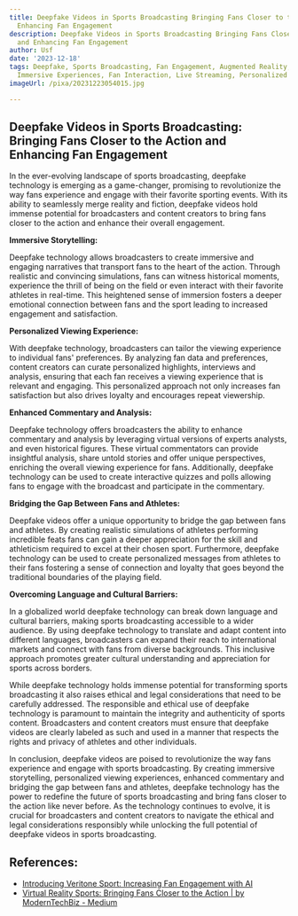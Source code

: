 ```yaml
---
title: Deepfake Videos in Sports Broadcasting Bringing Fans Closer to the Action and
  Enhancing Fan Engagement
description: Deepfake Videos in Sports Broadcasting Bringing Fans Closer to the Action
  and Enhancing Fan Engagement
author: Usf
date: '2023-12-18'
tags: Deepfake, Sports Broadcasting, Fan Engagement, Augmented Reality, Virtual Reality,
  Immersive Experiences, Fan Interaction, Live Streaming, Personalized Content, Storytelling
imageUrl: /pixa/20231223054015.jpg

---
```

## Deepfake Videos in Sports Broadcasting:  Bringing Fans Closer  to the Action and  Enhancing Fan Engagement

In the ever-evolving landscape of  sports broadcasting, deepfake technology  is emerging as a game-changer, promising to revolutionize the way  fans experience  and engage with their favorite sporting  events. With its ability to  seamlessly merge reality and fiction, deepfake videos hold immense potential for broadcasters and content creators to bring fans closer to the action  and enhance their overall engagement.

**Immersive Storytelling:**

Deepfake technology allows broadcasters to create  immersive  and engaging narratives that transport fans  to the heart of the action. Through  realistic and convincing simulations, fans can witness historical moments, experience the thrill of being  on the field or even  interact  with their favorite athletes in  real-time. This heightened  sense of immersion fosters  a deeper emotional connection between fans and the sport  leading to  increased engagement and satisfaction.

**Personalized Viewing Experience:**

With deepfake technology, broadcasters can  tailor the viewing experience to individual fans' preferences. By  analyzing fan data and  preferences, content creators can curate personalized highlights, interviews and analysis, ensuring that each fan receives a viewing experience that is relevant and engaging. This personalized approach not only increases fan satisfaction  but also drives loyalty and encourages repeat viewership.

**Enhanced Commentary  and Analysis:**

Deepfake  technology offers broadcasters the ability to enhance commentary and analysis by leveraging virtual versions of experts analysts, and even historical figures. These virtual commentators can provide insightful analysis, share untold stories and offer unique perspectives, enriching  the overall viewing experience for fans. Additionally, deepfake technology can be used to create interactive quizzes  and polls allowing fans to engage with the broadcast and participate in the commentary.

**Bridging the Gap Between Fans and Athletes:**

Deepfake videos offer a unique opportunity to bridge the gap between fans and athletes. By creating  realistic simulations  of athletes performing incredible feats fans  can gain  a deeper appreciation  for the skill and athleticism required to excel at their  chosen sport.  Furthermore, deepfake technology can be used to create personalized messages from athletes to their  fans fostering a sense of connection and loyalty that goes beyond the traditional boundaries of the playing field.

**Overcoming Language and Cultural Barriers:**

In a globalized world deepfake technology can break down language and cultural barriers, making sports broadcasting  accessible to a wider audience. By using  deepfake technology to translate and adapt  content into different languages, broadcasters can expand their reach to international markets and connect with fans from diverse backgrounds.  This inclusive approach promotes greater cultural understanding  and appreciation  for sports across borders.

While deepfake technology holds immense potential for transforming sports broadcasting it also raises ethical and legal considerations that need to be carefully addressed. The responsible and ethical  use of deepfake technology is paramount to  maintain the integrity and  authenticity of sports content. Broadcasters and content creators must  ensure that deepfake videos are clearly labeled as such and used in a manner that respects the rights and privacy of  athletes and other individuals.

In conclusion, deepfake videos are  poised to revolutionize the way fans experience and engage with sports broadcasting. By creating immersive storytelling, personalized viewing experiences, enhanced commentary and bridging the  gap between fans and athletes, deepfake technology has the power to redefine the future of sports broadcasting  and bring fans closer to the action like never before. As the technology continues to evolve, it is  crucial for broadcasters and  content creators to navigate the ethical and legal considerations  responsibly while unlocking the  full potential of deepfake videos in sports broadcasting.

## References:
- [Introducing Veritone Sport: Increasing Fan Engagement with AI](https://www.veritone.com/blog/introducing-veritone-sport-increasing-fan-engagement-with-ai/)
- [Virtual Reality Sports: Bringing Fans Closer to the Action | by ModernTechBiz - Medium](https://medium.com/@moderntechbiz/virtual-reality-sports-bringing-fans-closer-to-the-action-25dd097492c4)
